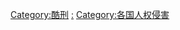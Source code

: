 {{Categories by country|nocat}}

[[Category:酷刑|Category:酷刑]]
[[Category:各国人权|:]]
[[Category:各国人权侵害|Category:各国人权侵害]]